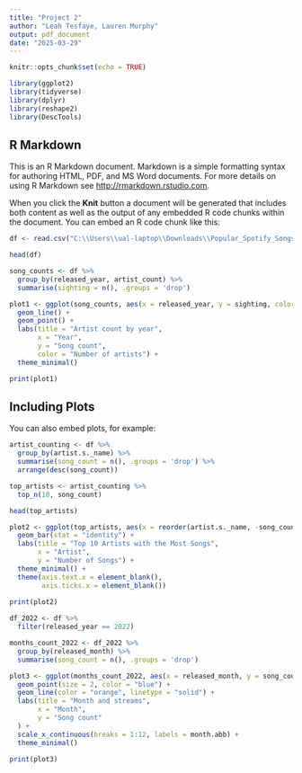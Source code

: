 ---
title: "Project 2"
author: "Leah Tesfaye, Lauren Murphy"
output: pdf_document
date: "2025-03-29"
---

```{r setup, include=FALSE}
knitr::opts_chunk$set(echo = TRUE)
```

```{r}
library(ggplot2)
library(tidyverse)
library(dplyr)
library(reshape2)
library(DescTools)
```

## R Markdown

This is an R Markdown document. Markdown is a simple formatting syntax for authoring HTML, PDF, and MS Word documents. For more details on using R Markdown see <http://rmarkdown.rstudio.com>.

When you click the **Knit** button a document will be generated that includes both content as well as the output of any embedded R code chunks within the document. You can embed an R code chunk like this:

```{r}
df <- read.csv("C:\\Users\\ual-laptop\\Downloads\\Popular_Spotify_Songs.csv")

head(df)
```

```{r}
song_counts <- df %>%
  group_by(released_year, artist_count) %>%
  summarise(sighting = n(), .groups = 'drop')
```


```{r}
plot1 <- ggplot(song_counts, aes(x = released_year, y = sighting, color = as.factor(artist_count), group = artist_count)) +
  geom_line() +
  geom_point() +
  labs(title = "Artist count by year",
       x = "Year",
       y = "Song count",
       color = "Number of artists") +
  theme_minimal()

print(plot1)
```

## Including Plots

You can also embed plots, for example:

```{r}
artist_counting <- df %>%
  group_by(artist.s._name) %>%
  summarise(song_count = n(), .groups = 'drop') %>%
  arrange(desc(song_count))

top_artists <- artist_counting %>%
  top_n(10, song_count)

head(top_artists)
```

```{r}
plot2 <- ggplot(top_artists, aes(x = reorder(artist.s._name, -song_count), y = song_count, fill = artist.s._name)) +
  geom_bar(stat = "identity") +
  labs(title = "Top 10 Artists with the Most Songs",
       x = "Artist",
       y = "Number of Songs") +
  theme_minimal() +
  theme(axis.text.x = element_blank(),
        axis.ticks.x = element_blank())
  
print(plot2)
```

```{r}
df_2022 <- df %>%
  filter(released_year == 2022)

months_count_2022 <- df_2022 %>%
  group_by(released_month) %>%
  summarise(song_count = n(), .groups = 'drop')
```

```{r}
plot3 <- ggplot(months_count_2022, aes(x = released_month, y = song_count)) +
  geom_point(size = 2, color = "blue") +
  geom_line(color = "orange", linetype = "solid") +
  labs(title = "Month and streams",
       x = "Month",
       y = "Song count"
  ) +
  scale_x_continuous(breaks = 1:12, labels = month.abb) +
  theme_minimal()

print(plot3)
```
